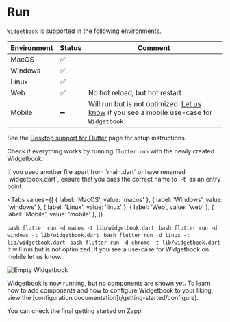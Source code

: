 # Run

`Widgetbook` is supported in the following environments.

| Environment | Status | Comment                                                                                                                            |
| ----------- | ------ | ---------------------------------------------------------------------------------------------------------------------------------- |
| MacOS       | ✅     |
| Windows     | ✅     |
| Linux       | ✅     |
| Web         | ✅     | No hot reload, but hot restart                                                                                                     |
| Mobile      | ➖     | Will run but is not optimized. [Let us know](https://discord.com/invite/XxJGhvWzK3) if you see a mobile use-case for `Widgetbook`. |

See the [Desktop support for Flutter](https://docs.flutter.dev/desktop) page for setup
instructions.

Check if everything works by running `flutter run` with the newly created Widgetbook:

<Info>
  If you used another file apart from `main.dart` or have renamed `widgetbook.dart`,
  ensure that you pass the correct name to `-t` as an entry point.
</Info>

<Tabs
  values={[
    { label: 'MacOS', value: 'macos' },
    { label: 'Windows', value: 'windows' },
    { label: 'Linux', value: 'linux' },
    { label: 'Web', value: 'web' },
    { label: 'Mobile', value: 'mobile' },
  ]}
>
  <TabItem value="macos">```bash flutter run -d macos -t lib/widgetbook.dart ```</TabItem>
  <TabItem value="windows">
    ```bash flutter run -d windows -t lib/widgetbook.dart ```
  </TabItem>
  <TabItem value="linux">```bash flutter run -d linux -t lib/widgetbook.dart ```</TabItem>
  <TabItem value="web">```bash flutter run -d chrome -t lib/widgetbook.dart ```</TabItem>
  <TabItem value="mobile">
    It will run but is not optimized. If you see a use-case for Widgetbook on mobile let
    us know.
  </TabItem>
</Tabs>

<Image
  zoom
  src="/assets/screenshots/empty_project.png"
  alt="Empty Widgetbook"
  caption="Empty Widgetbook"
/>

<Success>
  Widgetbook is now running, but no components are shown yet. To learn how to add
  components and how to configure Widgetbook to your liking, view the [configuration
  documentation](/getting-started/configure).
</Success>

You can check the final getting started on Zapp!
